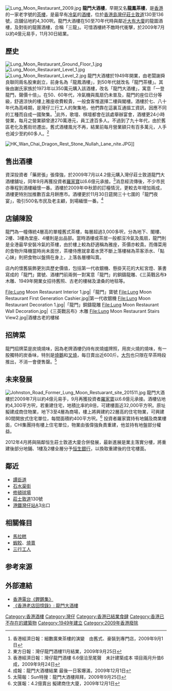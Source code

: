{{About||一齣90年代港產片|龍鳳茶樓 (電影)}}
[[File:Lung_Moon_Restaurant_2009.jpg|thumb]]
'''龍門大酒樓'''，早期又名'''龍鳳茶樓'''，是[[香港|香港]]的一家老字號的[[茶樓|茶樓]]，是最早有[[空調|冷氣]]的[[酒樓|酒樓]]，位於[[香港島|香港島]][[灣仔|灣仔]][[莊士敦道|莊士敦道]]130至136號，店舖佔地約4,300呎。龍門大酒樓在50至70年代時與鄰近[[大有大廈|大有大廈]]的龍圖酒樓，及對街的龍團酒樓，合稱「三龍」。可惜酒樓終不敵時代衝擊，於2009年7月以約4億元易手，11月30日結業。

==歷史==
[[File:Lung_Moon_Restaurant_Ground_Floor_1.jpg|thumb]]
[[File:Lung_Moon_Restaurant_Level_1.jpg|thumb]]
[[File:Lung_Moon_Restaurant_Level_2.jpg|thumb]]
龍門大酒樓於1949年開業，由老闆謝舜良聯同兩名股東創立，前身名為「龍鳳酒樓」，到50年代就改名「龍門茶樓」。其後由謝氏家族於1973年以350萬元購入該酒樓，改名「龍門大酒樓」，寓意「一登龍門，聲價十倍」。在50、60年代，冷氣機與風扇仍未普及，龍門的座位已分等級，舒適涼快的樓上雅座收費較貴，一般食客惟選擇二樓與閣樓。酒樓於七、八十年代為高峰期，是灣仔三行工人的聚集地，他們靠在這裏互通搵工資訊，因應不同的工種而自成一國聚集。<ref>香港經濟日報：細數廣東茶樓的演變　由舊式、豪裝到專門店，2009年9月1日</ref>此外，歌壇、棋壇都會在該處舉辦宴會，酒樓更24小時營業，每月之營業額曾達270萬港元，員工達百多人。不過到了九十年代，由於舊區老化及舊街坊遷出，舊式酒樓風光不再，結業前每月營業額只有百多萬元，人手也減少至約60多人。<ref>東方日報：灣仔龍門酒樓11月結業，2009年9月25日</ref>

[[File:HK_Wan_Chai_Dragon_Rest_Stone_Nullah_Lane_nite.JPG|thumb]]]]

==售出酒樓==
資深投資者「藥房張」張偉強，於2009年7月以4.2億元購入灣仔莊士敦道龍門大酒樓舖址，同年9月再獲投資者[[羅家寶|羅家寶]]以6.6億元承接。<ref>香港經濟日報：灣仔龍門酒樓 6.6億洽至尾聲　未計建築成本 項目兩月升值6成，2009年9月24日</ref>消息經流傳後，不少市民亦專程到酒樓緬懷一番。酒樓於2009年中秋節的訂檯情況，更較去年增加兩成，酒樓更特別加推數百盒月餅應市。酒樓更於11月30日筵開三十七圍的「龍門夜宴」，吸引500名市民及老主顧，到場緬懷一番。<ref>成報：龍門大酒樓結業 最後一日客爆滿，2009年12月1日</ref>

==店舖陳設==
龍門為一幢傳統4層高的單幢舊式茶樓，每層超過3,000多呎，分為地下、閣樓、2樓、3樓為堂座、4樓則是出品部。當時酒樓或茶居一般都沒冷氣及風扇，龍門則是全港最早安裝冷氣的茶樓，由於樓上較為舒適稱為雅座，茶價亦較貴。而傳菜用的食物升降機當時尚未面世，茶樓侍應就拿着水煲不斷上落樓梯為茶客添水、「點心妹」則把食物以盤揹在身上，上落各層樓叫賣。

店內的懷舊裝飾更別具歷史價值，包括第一代收銀機、懸掛天花的大紅宮燈、篆書寫成的「龍門」寶號、酒樓門前兩側一對寓意「龍門」的銅鑄龍雕、《三英戰呂布》木雕、1949年開業女招待舊照、古老的樓梯及滄桑的地毯等。

<gallery mode=packed heights=160px style="text-align:left">
File:Lung Moon Restaurant Interior 1.jpg|「龍門」寶號
File:Lung Moon Restaurant First Generation Cashier.jpg|第一代收銀機
File:Lung Moon Restaurant Decoration 1.jpg|「龍門」銅鑄龍雕
File:Lung Moon Restaurant Wall Decoration.jpg|《三英戰呂布》木雕
File:Lung Moon Restaurant Stairs View2.jpg|酒樓古老的樓梯
</gallery>

==招牌菜==
龍門招牌菜是炭燒燒味，因為老牌酒樓仍持有炭燒爐牌照，用炭火燒的燒味，有一股獨特的炭香味，特別是[[燒鵝|燒鵝]]和[[叉燒|叉燒]]，每日賣出近600斤。[[大包|大包]]也只限在早茶時段推出，不消一會便售罄。<ref>太陽報：Sun特搜：龍門大酒樓拜拜，2009年9月25日</ref>

==未來發展==
[[File:Johnston_Road_Former_Lung_Moon_Restuarant_site_201511.jpg|thumb]]
龍門大酒樓於2009年7月以約4億元易手，9月再獲投資者[[羅家寶|羅家寶]]以6.6億元承接。酒樓佔地約4,300平方呎，若重建住宅，地積比率約8倍，可建樓面近32,000平方呎。原址擬建成商住物業，地下3至4層為商場，樓上將興建約22層高的住宅物業，可興建80間開放式住宅單位，每間面積約400平方呎。<ref>文匯報：4.2億賣出 擬建商住大廈，2009年12月1日</ref>
投資者羅家寶持有地鋪及商業樓面，CHI集團持有樓上住宅單位，物業由張偉強負責重建，他並持有地盤部分權益。

2012年4月將與隔鄰恒生莊士敦道大廈合併發展，最新進展是業主落實分樓，將重建後部分地鋪、1樓及2樓全層分予[[恒生銀行|恒生銀行]]，以換取重建後的住宅樓面。

== 鄰近 ==
* [[譚臣道|譚臣道]]
* [[石水渠街|石水渠街]]
* [[修頓球場|修頓球場]]
* [[莊士敦道|莊士敦道]]130號
* [[港鐵|港鐵]][[灣仔站|灣仔站]]A3出口

== 相關條目 ==
* [[馬拉糕|馬拉糕]]
* [[蝦餃|蝦餃]]、[[燒賣|燒賣]]
* [[三行|三行]][[工人|工人]]

== 参考來源 ==
{{reflist|2}}

== 外部連結 ==
{{commonscat|Dragon Restaurant}}
* [http://programme.rthk.org.hk/rthk/tv/programme.php?name=hkcc&d=2009-12-06&p=858&e=100793&m=episode 香港電台《鏗鏘集》]
* [https://web.archive.org/web/20070712183025/http://www.3weekly.com/share/threeweekly/0315/cos/20051022cos0129/content.htm 《香港老店回憶錄》: 龍門大酒樓]

[[Category:香港酒樓|Category:香港酒樓]]
[[Category:灣仔|Category:灣仔]]
[[Category:香港已結業食肆|Category:香港已結業食肆]]
[[Category:香港已不存在的建築物|Category:香港已不存在的建築物]]
[[Category:1949年建立|Category:1949年建立]]
[[Category:2009年香港廢除|Category:2009年香港廢除]]